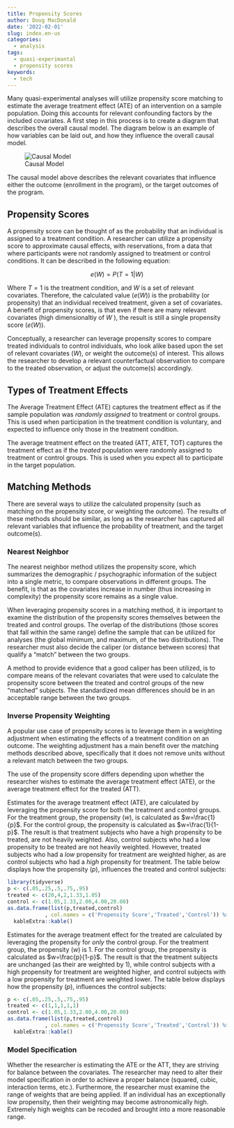 ```yaml
---
title: Propensity Scores
author: Doug MacDonald
date: '2022-02-01'
slug: index.en-us
categories:
  - analysis
tags:
  - quasi-experimantal
  - propensity scores
keywords:
  - tech
---
```


<!--more-->
Many quasi-experimental analyses will utilize propensity score matching to estimate the average treatment effect (ATE) of an intervention on a sample population. Doing this accounts for relevant confounding factors by the included covariates. A first step in this process is to create a diagram that describes the overall causal model. The diagram below is an example of how variables can be laid out, and how they influence the overall causal model.

![Causal Model](/images/propensity_score/analysis_plan.png)

The causal model above describes the relevant covariates that influence either the outcome (enrollment in the program), or the target outcomes of the program. 

## Propensity Scores

A propensity score can be thought of as the probability that an individual is assigned to a treatment condition. A researcher can utilize a propensity score to approximate causal effects, with reservations, from a data that where participants were not randomly assigned to treatment or control conditions. It can be described in the following equation:

$$
e(W) = P(T=1|W)
$$

Where $T=1$ is the treatment condition, and $W$ is a set of relevant covariates. Therefore, the calculated value ($e(W)$) is the probability (or propensity) that an individual received treatment, given a set of covariates. A benefit of propensity scores, is that even if there are many relevant covariates (high dimensionaltiy of $W$ ), the result is still a single propensity score ($e(W)$).


Conceptually, a researcher can leverage propensity scores to compare treated individuals to control individuals, who look alike based upon the set of relevant covariates ($W$), or weight the outcome(s) of interest. This allows the researcher to develop a relevant counterfactual observation to compare to the treated observation, or adjust the outcome(s) accordingly.

## Types of Treatment Effects

The Average Treatment Effect (ATE) captures the treatment effect as if the sample population was *randomly assigned* to treatment or control groups. This is used when participation in the treatment condition is voluntary, and expected to influence only those in the treatment condition.

The average treatment effect on the treated (ATT, ATET, TOT) captures the treatment effect as if the *treated* population were randomly assigned to treatment or control groups. This is used when you expect all to participate in the target population.

## Matching Methods

There are several ways to utilize the calculated propensity (such as matching on the propensity score, or weighting the outcome). The results of these methods should be similar, as long as the researcher has captured all relevant variables that influence the probability of treatment, and the target outcome(s).

### Nearest Neighbor

The nearest neighbor method utilizes the propensity score, which summarizes the demographic / psychographic information of the subject into a single metric, to compare observations in different groups. The benefit, is that as the covariates increase in number (thus increasing in complexity) the propensity score remains as a single value.

When leveraging propensity scores in a matching method, it is important to examine the distribution of the propensity scores themselves between the treated and control groups. The overlap of the distributions (those scores that fall within the same range) define the sample that can be utilized for analyses (the global minimum, and maximum, of the two distributions). The researcher must also decide the caliper (or distance between scores) that qualify a "match" between the two groups.

A method to provide evidence that a good caliper has been utilized, is to compare means of the relevant covariates that were used to calculate the propensity score between the treated and control groups of the new "matched" subjects. The standardized mean differences should be in an acceptable range between the two groups.

### Inverse Propensity Weighting

A popular use case of propensity scores is to leverage them in a weighting adjustment when estimating the effects of a treatment condition on an outcome. The weighting adjustment has a main benefit over the matching methods described above, specifically that it does not remove units without a relevant match between the two groups.

The use of the propensity score differs depending upon whether the researcher wishes to estimate the average treatment effect (ATE), or the average treatment effect for the treated (ATT).

Estimates for the average treatment effect (ATE), are calculated by leveraging the propensity score for both the treatment and control groups. For the treatment group, the propensity ($w$), is calculated as $w=\frac{1}{p}$. For the control group, the propensity is calculated as $w=\frac{1}{1-p}$. The result is that treatment subjects who have a high propensity to be treated, are not heavily weighted. Also, control subjects who had a low propensity to be treated are not heavily weighted. However, treated subjects who had a *low* propensity for treatment are weighted higher, as are control subjects who had a *high* propensity for treatment. The table below displays how the propensity ($p$), influences the treated and control subjects:

```r
library(tidyverse)
p <- c(.05,.25,.5,.75,.95)
treated <- c(20,4,2,1.33,1.05)
control <- c(1.05,1.33,2.00,4.00,20.00)
as.data.frame(list(p,treated,control)
            , col.names = c('Propensity Score','Treated','Control')) %>%
  kableExtra::kable()
```

Estimates for the average treatment effect for the treated are calculated by leveraging the propensity for *only* the control group. For the treatment group, the propensity ($w$) is 1. For the control group, the propensity is calculated as $w=\frac{p}{1-p}$. The result is that the treatment subjects are unchanged (as their are weighted by 1), while control subjects with a high propensity for treatment are weighted higher, and control subjects with a low propensity for treatment are weighted lower. The table below displays how the propensity ($p$), influences the control subjects:


```r
p <- c(.05,.25,.5,.75,.95)
treated <- c(1,1,1,1,1)
control <- c(1.05,1.33,2.00,4.00,20.00)
as.data.frame(list(p,treated,control)
            , col.names = c('Propensity Score','Treated','Control')) %>%
  kableExtra::kable()
```

### Model Specification

Whether the researcher is estimating the ATE or the ATT, they are striving for balance between the covariates. The researcher may need to alter their model specification in order to achieve a proper balance (squared, cubic, interaction terms, etc.). Furthermore, the researcher must examine the range of weights that are being applied. If an individual has an exceptionally low propensity, then their weighting may become astronomically high. Extremely high weights can be recoded and brought into a more reasonable range.
